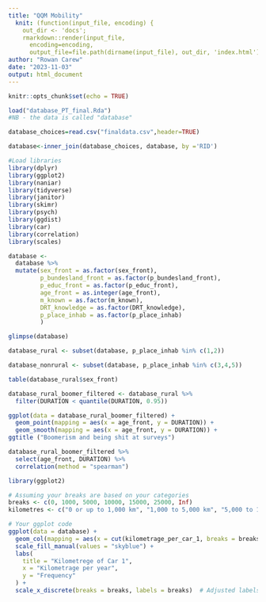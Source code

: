 ```yaml
---
title: "QQM Mobility"
  knit: (function(input_file, encoding) {
    out_dir <- 'docs';
    rmarkdown::render(input_file,
      encoding=encoding,
      output_file=file.path(dirname(input_file), out_dir, 'index.html'))})
author: "Rowan Carew"
date: "2023-11-03"
output: html_document
---
```


```r
knitr::opts_chunk$set(echo = TRUE)
```

```r
load("database_PT_final.Rda")
#NB - the data is called "database"

database_choices=read.csv("finaldata.csv",header=TRUE)

database<-inner_join(database_choices, database, by ='RID')
```

```r
#Load libraries
library(dplyr)
library(ggplot2)
library(naniar)
library(tidyverse)
library(janitor)
library(skimr)
library(psych)
library(ggdist)
library(car)
library(correlation)
library(scales)
```

```r
database <-
  database %>%
  mutate(sex_front = as.factor(sex_front),
         p_bundesland_front = as.factor(p_bundesland_front),
         p_educ_front = as.factor(p_educ_front),
         age_front = as.integer(age_front),
         m_known = as.factor(m_known),
         DRT_knowledge = as.factor(DRT_knowledge),
         p_place_inhab = as.factor(p_place_inhab)
         )

glimpse(database)
```

```r
database_rural <- subset(database, p_place_inhab %in% c(1,2))

database_nonrural <- subset(database, p_place_inhab %in% c(3,4,5))

```

```r
table(database_rural$sex_front)

database_rural_boomer_filtered <- database_rural %>%
  filter(DURATION < quantile(DURATION, 0.95))

ggplot(data = database_rural_boomer_filtered) + 
  geom_point(mapping = aes(x = age_front, y = DURATION)) +
  geom_smooth(mapping = aes(x = age_front, y = DURATION)) +
ggtitle ("Boomerism and being shit at surveys")
```

```r
database_rural_boomer_filtered %>%
  select(age_front, DURATION) %>%
  correlation(method = "spearman")
```
```r
library(ggplot2)

# Assuming your breaks are based on your categories
breaks <- c(0, 1000, 5000, 10000, 15000, 25000, Inf)
kilometres <- c("0 or up to 1,000 km", "1,000 to 5,000 km", "5,000 to 10,000 km", "10,000 to 15,000 km", "15,000 to 25,000 km", "over 25,000 km")

# Your ggplot code
ggplot(data = database) +
  geom_col(mapping = aes(x = cut(kilometrage_per_car_1, breaks = breaks, labels = kilometres), fill = cut(kilometrage_per_car_1, breaks = breaks, labels = kilometres))) +
  scale_fill_manual(values = "skyblue") +
  labs(
    title = "Kilometrege of Car 1",
    x = "Kilometrage per year",
    y = "Frequency"
  ) +
  scale_x_discrete(breaks = breaks, labels = breaks)  # Adjusted labels to use breaks

```

